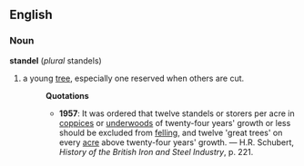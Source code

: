 ==English==
===Noun===
'''standel''' (''plural'' standels)
#a young [[tree]], especially one reserved when others are cut.
#:'''Quotations'''
#:*'''1957''': It was ordered that twelve standels or storers per acre in [[coppice]]s or [[underwood]]s of twenty-four years' growth or less should be excluded from [[fell]]ing, and twelve 'great trees' on every [[acre]] above twenty-four years' growth. &mdash; H.R. Schubert, ''History of the British Iron and Steel Industry'', p. 221.